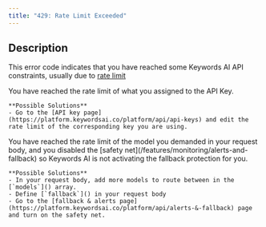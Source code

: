 ```yaml
---
title: "429: Rate Limit Exceeded"
---
```


## Description

This error code indicates that you have reached some Keywords AI API constraints, usually due to [rate limit](/guides/limits#rate-limits)

<AccordionGroup>
  <Accordion title="Rate Limit with Keywords AI">
    You have reached the rate limit of what you assigned to the API Key.

    **Possible Solutions**
    - Go to the [API key page](https://platform.keywordsai.co/platform/api/api-keys) and edit the rate limit of the corresponding key you are using.
  </Accordion>
  <Accordion title="Rate Limit with your Specified Model">
    You have reached the rate limit of the model you demanded in your request body, and you disabled the [safety net](/features/monitoring/alerts-and-fallback) so Keywords AI is not activating the fallback protection for you.

    **Possible Solutions**
    - In your request body, add more models to route between in the [`models`]() array.
    - Define [`fallback`]() in your request body
    - Go to the [fallback & alerts page](https://platform.keywordsai.co/platform/api/alerts-&-fallback) page and turn on the safety net.
  </Accordion>
</AccordionGroup>